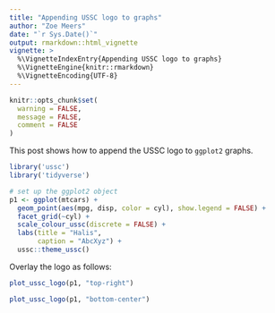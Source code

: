 ```yaml
---
title: "Appending USSC logo to graphs"
author: "Zoe Meers"
date: "`r Sys.Date()`"
output: rmarkdown::html_vignette
vignette: >
  %\VignetteIndexEntry{Appending USSC logo to graphs}
  %\VignetteEngine{knitr::rmarkdown}
  %\VignetteEncoding{UTF-8}
---
```


```r
knitr::opts_chunk$set(
  warning = FALSE,
  message = FALSE,
  comment = FALSE
)

```

This post shows how to append the USSC logo to `ggplot2` graphs.

```r
library('ussc')
library('tidyverse')

# set up the ggplot2 object
p1 <- ggplot(mtcars) +
  geom_point(aes(mpg, disp, color = cyl), show.legend = FALSE) + 
  facet_grid(~cyl) + 
  scale_colour_ussc(discrete = FALSE) + 
  labs(title = "Halis",
       caption = "AbcXyz") + 
  ussc::theme_ussc()
```

Overlay the logo as follows:

```r
plot_ussc_logo(p1, "top-right")
```

```r
plot_ussc_logo(p1, "bottom-center")
```
